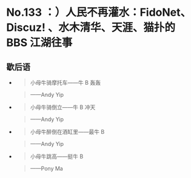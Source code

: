 # No.133 ：）人民不再灌水：FidoNet、Discuz! 、水木清华、天涯、猫扑的 BBS 江湖往事

## 歇后语

- > 小母牛骑摩托车——牛 B 轰轰
    
    > ——Andy Yip

- > 小母牛骑倒立——牛 B 冲天
    
    > ——Andy Yip

- > 小母牛醉倒在酒缸里——最牛 B
    
    > ——Andy Yip

- > 小母牛跳高——挺牛 B
    
    > ——Pony Ma